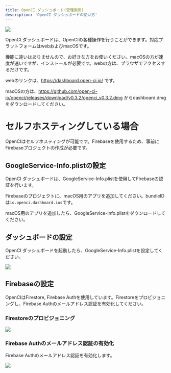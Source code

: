 ```yaml
---
title: OpenCI ダッシュボード(管理画面)
description: 'OpenCI ダッシュボードの使い方'
---
```


<Frame >
  <img src="/images/dashboard.png" />
</Frame>

OpenCI ダッシュボードは、OpenCIの各種操作を行うことができます。対応プラットフォームはwebおよびmacOSです。

機能に違いはありませんので、お好きな方をお使いください。macOSの方が速度が速いですが、インストールが必要です。webの方は、ブラウザでアクセスするだけです。

webのリンクは、https://dashboard.open-ci.io/ です。

macOSの方は、https://github.com/open-ci-io/openci/releases/download/v0.3.2/openci_v0.3.2.dmg からdashboard.dmgをダウンロードしてください。

# セルフホスティングしている場合

OpenCIはセルフホスティングが可能です。Firebaseを使用するため、事前にFirebaseプロジェクトの作成が必要です。

## GoogleService-Info.plistの設定

OpenCI ダッシュボードは、GoogleService-Info.plistを使用してFirebaseの認証を行います。

Firebaseのプロジェクトに、macOS用のアプリを追加してください。bundleIDは`io.openci.dashboard.ios`です。

macOS用のアプリを追加したら、GoogleService-Info.plistをダウンロードしてください。

## ダッシュボードの設定

OpenCI ダッシュボードを起動したら、GoogleService-Info.plistを設定してください。

<Frame >
  <img src="/images/how_to_setting_google_service_info_plist.png" />
</Frame>

## Firebaseの設定

OpenCIはFirestore, Firebase Authを使用しています。Firestoreをプロビジョニングし、Firebase Authのメールアドレス認証を有効化してください。

### Firestoreのプロビジョニング

<Frame >
  <img src="/images/how_to_provision_firestore.png" />
</Frame>

### Firebase Authのメールアドレス認証の有効化

Firebase Authのメールアドレス認証を有効化します。

<Frame >
  <img src="/images/how_to_enable_email_auth.png" />
</Frame>